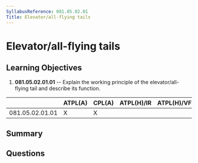 ```yaml
---
SyllabusReference: 081.05.02.01
Title: Elevator/all-flying tails
---
```


# Elevator/all-flying tails

## Learning Objectives

1. **081.05.02.01.01** -- Explain the working principle of the elevator/all-flying
   tail and describe its function.

|                 | ATPL(A) | CPL(A) | ATPL(H)/IR | ATPL(H)/VFR | CPL(H) | IR  | CBIR(A) |
| --------------- | ------- | ------ | ---------- | ----------- | ------ | --- | ------- |
| 081.05.02.01.01 | X       | X      |            |             |        |     |         |

## Summary

## Questions
